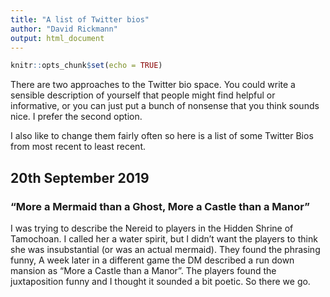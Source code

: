 ```yaml
---
title: "A list of Twitter bios"
author: "David Rickmann"
output: html_document
---
```


```r
knitr::opts_chunk$set(echo = TRUE)
```

There are two approaches to the Twitter bio space. 
You could write a sensible description of yourself that people might find helpful or informative, or you can just put a bunch of nonsense that you think sounds nice.
I prefer the second option.

I also like to change them fairly often so here is a list of some Twitter Bios from most recent to least recent.


## 20th September 2019

### "More a Mermaid than a Ghost, More a Castle than a Manor"

I was trying to describe the Nereid to players in the Hidden Shrine of Tamochoan. I called her a water spirit, but I didn't want the players to think she was insubstantial (or was an actual mermaid). They found the phrasing funny,
A week later in a different game the DM described a run down mansion as "More a Castle than a Manor". The players found the juxtaposition funny and I thought it sounded a bit poetic. So there we go.